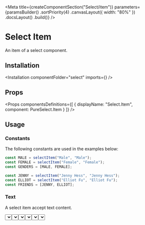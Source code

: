 
<Meta
    title={createComponentSection("Select/item")}
    parameters={paramsBuilder()
        .sortPriority(4)
        .canvasLayout({ width: "80%" })
        .docsLayout(<ReactComponentsLayout semanticPath="/modules/dropdown" />)
        .build()}
/>

# Select Item

An item of a select component.

## Installation

<Installation componentFolder="select" imports={<Imports />} />

## Props

<Props
    componentsDefinitions={[
        { displayName: "Select.Item", component: PureSelect.Item }
    ]}
/>

## Usage

### Constants

The following constants are used in the examples below:



```javascript dark
const MALE = selectItem("Male", "Male");
const FEMALE = selectItem("Female", "Female");
const GENDERS = [MALE, FEMALE];

const JENNY = selectItem("Jenny Hess", "Jenny Hess");
const ELLIOT = selectItem("Elliot Fu", "Elliot Fu");
const FRIENDS = [JENNY, ELLIOT];
```

### Text

A select item accept text content.

<Preview>
    <Story name="text">
        <Select
            placeholder="Gender"
            options={GENDERS}
        />
    </Story>
</Preview>

### Description

A select item can have a description.

<Preview>
    <Story name="description">
        <Select
            placeholder="Gender"
            options={[
                MALE,
                selectItem("Female", "Female", { description: "Origin from the Latin word femella" })
            ]}
        />
    </Story>
</Preview>

### Avatar

A select item can have an avatar.

<Preview>
    <Story name="avatar">
        <Select
            placeholder="Friends"
            options={[
                selectItem("Jenny Hess", "Jenny Hess", { avatar: { src: "https://randomuser.me/api/portraits/women/12.jpg", alt: "Jenny" } }),
                selectItem("Elliot Fu", "Elliot Fu", { avatar: { src: "https://randomuser.me/api/portraits/men/12.jpg", alt: "Elliot" } })
            ]}
        />
    </Story>
</Preview>

### Icons

A select item can display icons.

<Preview>
    <Story name="icons">
        <div className="flex items-space-between">
            <Select
                placeholder="Gender"
                options={[
                    selectItem("Male", "Male", { icons: <WarningIcon /> }),
                    selectItem("Female", "Female", { icons: [<WarningIcon />, <InfoIcon />] })
                ]}
            />
            <Select
                placeholder="Gender"
                options={[
                    selectItem("Male", "Male", { icons: <WarningIcon />, iconsPosition: "right" }),
                    selectItem("Female", "Female", { icons: [<WarningIcon />, <InfoIcon />], iconsPosition: "right" })
                ]}
            />
        </div>
    </Story>
</Preview>

### Disabled

A select item can be disabled.

<Preview>
    <Story name="disabled">
        <Select
            placeholder="Gender"
            options={[
                MALE,
                selectItem("Female", "Female", { disabled: true })
            ]}
        />
    </Story>
</Preview>
